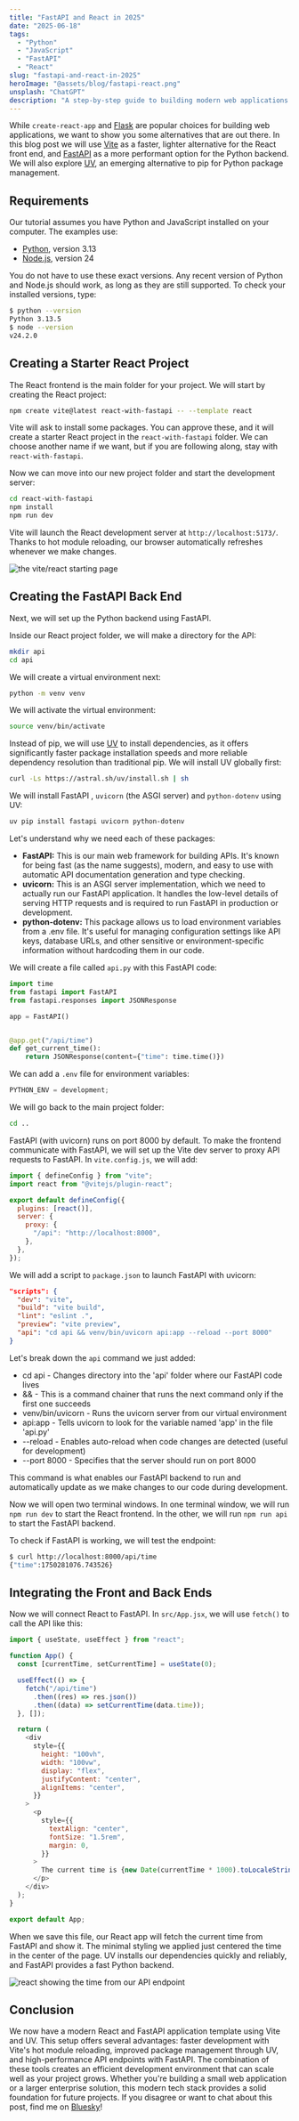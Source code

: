```yaml
---
title: "FastAPI and React in 2025"
date: "2025-06-18"
tags:
  - "Python"
  - "JavaScript"
  - "FastAPI"
  - "React"
slug: "fastapi-and-react-in-2025"
heroImage: "@assets/blog/fastapi-react.png"
unsplash: "ChatGPT"
description: "A step-by-step guide to building modern web applications with FastAPI and React in 2025, featuring Vite for faster development and UV for improved Python package management."
---
```




While `create-react-app` and [Flask](https://flask.palletsprojects.com/en/stable/) are popular choices for building web applications, we want to show you some alternatives that are out there.
In this blog post we will use [Vite](https://vite.dev/) as a faster, lighter alternative for the React front end, and [FastAPI](https://fastapi.tiangolo.com/) as a more performant option for the Python backend.
We will also explore [UV](https://docs.astral.sh/uv/), an emerging alternative to pip for Python package management.

## Requirements

Our tutorial assumes you have Python and JavaScript installed on your computer.
The examples use:

- [Python](https://python.org/), version 3.13
- [Node.js](https://nodejs.org/), version 24

You do not have to use these exact versions.
Any recent version of Python and Node.js should work, as long as they are still supported.
To check your installed versions, type:

```bash
$ python --version
Python 3.13.5
$ node --version
v24.2.0
```

## Creating a Starter React Project

The React frontend is the main folder for your project. We will start by creating the React project:

```bash
npm create vite@latest react-with-fastapi -- --template react
```

Vite will ask to install some packages. You can approve these, and it will create a starter React project in the `react-with-fastapi` folder.
We can choose another name if we want, but if you are following along, stay with `react-with-fastapi`.

Now we can move into our new project folder and start the development server:

```bash
cd react-with-fastapi
npm install
npm run dev
```

Vite will launch the React development server at `http://localhost:5173/`.
Thanks to hot module reloading, our browser automatically refreshes whenever we make changes.

<Image src={ViteReact} alt="the vite/react starting page" />

## Creating the FastAPI Back End

Next, we will set up the Python backend using FastAPI.

Inside our React project folder, we will make a directory for the API:

```bash
mkdir api
cd api
```

We will create a virtual environment next:

```bash
python -m venv venv
```

We will activate the virtual environment:

```bash
source venv/bin/activate
```

Instead of pip, we will use [UV](https://github.com/astral-sh/uv) to install dependencies, as it offers significantly faster package installation speeds and more reliable dependency resolution than traditional pip.
We will install UV globally first:

```bash
curl -Ls https://astral.sh/uv/install.sh | sh
```

We will install FastAPI , `uvicorn` (the ASGI server) and `python-dotenv` using UV:

```bash
uv pip install fastapi uvicorn python-dotenv
```

Let's understand why we need each of these packages:

- **FastAPI:** This is our main web framework for building APIs. It's known for being fast (as the name suggests), modern, and easy to use with automatic API documentation generation and type checking.
- **uvicorn:** This is an ASGI server implementation, which we need to actually run our FastAPI application.
  It handles the low-level details of serving HTTP requests and is required to run FastAPI in production or development.
- **python-dotenv:** This package allows us to load environment variables from a .env file.
  It's useful for managing configuration settings like API keys, database URLs, and other sensitive or environment-specific information without hardcoding them in our code.

We will create a file called `api.py` with this FastAPI code:

```python
import time
from fastapi import FastAPI
from fastapi.responses import JSONResponse

app = FastAPI()


@app.get("/api/time")
def get_current_time():
    return JSONResponse(content={"time": time.time()})
```

We can add a `.env` file for environment variables:

```javascript
PYTHON_ENV = development;
```

We will go back to the main project folder:

```bash
cd ..
```

FastAPI (with uvicorn) runs on port 8000 by default.
To make the frontend communicate with FastAPI, we will set up the Vite dev server to proxy API requests to FastAPI.
In `vite.config.js`, we will add:

```javascript
import { defineConfig } from "vite";
import react from "@vitejs/plugin-react";

export default defineConfig({
  plugins: [react()],
  server: {
    proxy: {
      "/api": "http://localhost:8000",
    },
  },
});
```

We will add a script to `package.json` to launch FastAPI with uvicorn:

```json
"scripts": {
  "dev": "vite",
  "build": "vite build",
  "lint": "eslint .",
  "preview": "vite preview",
  "api": "cd api && venv/bin/uvicorn api:app --reload --port 8000"
}
```

Let's break down the `api` command we just added:

- cd api - Changes directory into the 'api' folder where our FastAPI code lives
- && - This is a command chainer that runs the next command only if the first one succeeds
- venv/bin/uvicorn - Runs the uvicorn server from our virtual environment
- api:app - Tells uvicorn to look for the variable named 'app' in the file 'api.py'
- --reload - Enables auto-reload when code changes are detected (useful for development)
- --port 8000 - Specifies that the server should run on port 8000

This command is what enables our FastAPI backend to run and automatically update as we make changes to our code during development.

Now we will open two terminal windows.
In one terminal window, we will run `npm run dev` to start the React frontend.
In the other, we will run `npm run api` to start the FastAPI backend.

To check if FastAPI is working, we will test the endpoint:

```bash
$ curl http://localhost:8000/api/time
{"time":1750281076.743526}
```

## Integrating the Front and Back Ends

Now we will connect React to FastAPI.
In `src/App.jsx`, we will use `fetch()` to call the API like this:

```javascript
import { useState, useEffect } from "react";

function App() {
  const [currentTime, setCurrentTime] = useState(0);

  useEffect(() => {
    fetch("/api/time")
      .then((res) => res.json())
      .then((data) => setCurrentTime(data.time));
  }, []);

  return (
    <div
      style={{
        height: "100vh",
        width: "100vw",
        display: "flex",
        justifyContent: "center",
        alignItems: "center",
      }}
    >
      <p
        style={{
          textAlign: "center",
          fontSize: "1.5rem",
          margin: 0,
        }}
      >
        The current time is {new Date(currentTime * 1000).toLocaleString()}.
      </p>
    </div>
  );
}

export default App;
```

When we save this file, our React app will fetch the current time from FastAPI and show it.
The minimal styling we applied just centered the time in the center of the page.
UV installs our dependencies quickly and reliably, and FastAPI provides a fast Python backend.

<Image src={ViteReactFastAPI} alt="react showing the time from our API endpoint" />

## Conclusion

We now have a modern React and FastAPI application template using Vite and UV.
This setup offers several advantages: faster development with Vite's hot module reloading, improved package management through UV, and high-performance API endpoints with FastAPI.
The combination of these tools creates an efficient development environment that can scale well as your project grows.
Whether you're building a small web application or a larger enterprise solution, this modern tech stack provides a solid foundation for future projects.
If you disagree or want to chat about this post, find me on [Bluesky](https://bsky.app/profile/joshfinnie.dev)!
